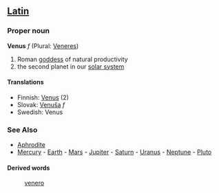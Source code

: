 ==[[Latin]]==
===Proper noun===
'''Venus''' ''f'' (Plural: [[Veneres]])

# Roman [[goddess]] of natural productivity
# the second planet in our [[solar system]]

==== Translations ====
*Finnish: [[Venus]] (2)
*Slovak: [[Venuša]] ''f''
*Swedish: Venus

=== See Also ===
* [[Aphrodite]]
*[[Mercury]] - [[Earth]] - [[Mars]] - [[Jupiter]] - [[Saturn]] - [[Uranus]] - [[Neptune]] - [[Pluto]]

====Derived words====
: [[venero]]